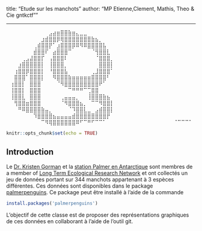 title: "Etude sur les manchots"
author: "MP Etienne,Clement, Mathis, Theo & Cie gntkctf""

---
⠀⠀⠀⠀⠀⠀⠀⠀⠀⠀⠀⣠⣴⣶⣿⣿⣷⣶⣄⣀⣀⠀⠀⠀⠀⠀⠀⠀⠀⠀
⠀⠀⠀⠀⠀⠀⠀⠀⠀⣰⣾⣿⣿⡿⢿⣿⣿⣿⣿⣿⣿⣿⣷⣦⡀⠀⠀⠀⠀⠀
⠀⠀⠀⠀⠀⠀⠀⢀⣾⣿⣿⡟⠁⣰⣿⣿⣿⡿⠿⠻⠿⣿⣿⣿⣿⣧⠀⠀⠀⠀
⠀⠀⠀⠀⠀⠀⠀⣾⣿⣿⠏⠀⣴⣿⣿⣿⠉⠀⠀⠀⠀⠀⠈⢻⣿⣿⣇⠀⠀⠀
⠀⠀⠀⠀⢀⣠⣼⣿⣿⡏⠀⢠⣿⣿⣿⠇⠀⠀⠀⠀⠀⠀⠀⠈⣿⣿⣿⡀⠀⠀
⠀⠀⠀⣰⣿⣿⣿⣿⣿⡇⠀⢸⣿⣿⣿⡀⠀⠀⠀⠀⠀⠀⠀⠀⣿⣿⣿⡇⠀⠀
⠀⠀⢰⣿⣿⡿⣿⣿⣿⡇⠀⠘⣿⣿⣿⣧⠀⠀⠀⠀⠀⠀⢀⣸⣿⣿⣿⠁⠀⠀
⠀⠀⣿⣿⣿⠁⣿⣿⣿⡇⠀⠀⠻⣿⣿⣿⣷⣶⣶⣶⣶⣶⣿⣿⣿⣿⠃⠀⠀⠀
⠀⢰⣿⣿⡇⠀⣿⣿⣿⠀⠀⠀⠀⠈⠻⣿⣿⣿⣿⣿⣿⣿⣿⣿⠟⠁⠀⠀⠀⠀
⠀⢸⣿⣿⡇⠀⣿⣿⣿⠀⠀⠀⠀⠀⠀⠀⠉⠛⠛⠛⠉⢉⣿⣿⠀⠀⠀⠀⠀⠀
⠀⢸⣿⣿⣇⠀⣿⣿⣿⠀⠀⠀⠀⠀⢀⣤⣤⣤⡀⠀⠀⢸⣿⣿⣿⣷⣦⠀⠀⠀
⠀⠀⢻⣿⣿⣶⣿⣿⣿⠀⠀⠀⠀⠀⠈⠻⣿⣿⣿⣦⡀⠀⠉⠉⠻⣿⣿⡇⠀⠀
⠀⠀⠀⠛⠿⣿⣿⣿⣿⣷⣤⡀⠀⠀⠀⠀⠈⠹⣿⣿⣇⣀⠀⣠⣾⣿⣿⡇⠀⠀
⠀⠀⠀⠀⠀⠀⠀⠹⣿⣿⣿⣿⣦⣤⣤⣤⣤⣾⣿⣿⣿⣿⣿⣿⣿⣿⡟⠀⠀⠀
⠀⠀⠀⠀⠀⠀⠀⠀⠀⠉⠻⢿⣿⣿⣿⣿⣿⣿⠿⠋⠉⠛⠋⠉⠉⠁⠀⠀⠀⠀
⠀⠀⠀⠀⠀⠀⠀⠀⠀⠀⠀⠀⠀⠈⠉⠉⠉⠁

```r
knitr::opts_chunk$set(echo = TRUE)
```

## Introduction 


Le  [Dr. Kristen Gorman](https://www.uaf.edu/cfos/people/faculty/detail/kristen-gorman.php) et la [station Palmer en Antarctique](https://pal.lternet.edu/) sont membres  de a member of [ Long Term Ecological Research Network](https://lternet.edu/) et ont collectés un jeu de données portant sur 344 manchots appartenant à 3 espèces différentes. Ces données sont disponibles dans le package [palmerpenguins](https://allisonhorst.github.io/palmerpenguins/). Ce package peut être installé à l'aide de la commande

```r
install.packages('palmerpenguins')
```

L'objectif de cette classe est de proposer des représentations graphiques de ces données en collaborant à l'aide de l'outil git.
